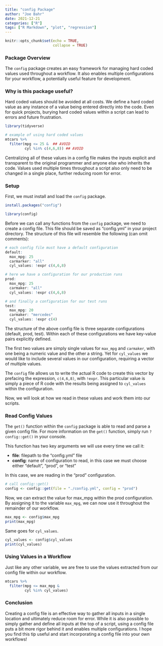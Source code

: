```yaml
---
title: "config Package"
author: "Joe Bahr"
date: 2021-12-21
categories: ["R"]
tags: ["R Markdown", "plot", "regression"]
---
```


```r
knitr::opts_chunk$set(echo = TRUE,
                      collapse = TRUE)
```

### Package Overview

The `config` package creates an easy framework for managing hard coded values used throughout a workflow.  It also enables multiple configurations for your workflow, a potentially useful feature for development.

### Why is this package useful?

Hard coded values should be avoided at all costs.  We define a hard coded value as any instance of a value being entered directly into the code.  Even for quick projects, burying hard coded values within a script can lead to errors and future frustration.  

```r
library(tidyverse)

# example of using hard coded values
mtcars %>% 
  filter(mpg <= 25 &  ## AVOID
         cyl %in% c(4,6,8)) ## AVOID
```

Centralizing all of these values in a config file makes the inputs explicit and transparent to the original programmer and anyone else who inherits the code.  Values used multiple times throughout a script also only need to be changed in a single place, further reducing room for error.

### Setup

First, we must install and load the `config` package.

```r
install.packages("config")
```

```r
library(config)
```

Before we can call any functions from the `config` package, we need to create a config file.  This file should be saved as "config.yml" in your project directory.  The structure of this file will resemble the following (can omit comments):

```r
# each config file must have a default configuration
default:
  max_mpg: 25
  carmarker: "all"
  cyl_values: !expr c(4,6,8)

# here we have a configuration for our production runs  
prod:
  max_mpg: 25
  carmaker: "all"
  cyl_values: !expr c(4,6,8)

# and finally a configuration for our test runs
test:
  max_mpg: 20
  carmaker: "mercedes"
  cyl_values: !expr c(4)
```

The structure of the above config file is three separate configurations (default, prod, test).  Within each of these configurations we have key-value pairs explicitly defined.

The first two values are simply  single values for `max_mpg` and `carmaker`, with one being a numeric value and the other a string.  Yet for `cyl_values` we would like to include several values in our configuration, requiring a vector of multiple values.  

The `config` file allows us to write the actual R code to create this vector by prefacing the expression, `c(4,6,8)`, with `!expr`.  This particular value is simply a piece of R code with the results being assigned to `cyl_values` within the configuration.

Now, we will look at how we read in these values and work them into our scripts.

### Read Config Values

The `get()` function within the `config` package is able to read and parse a given config file.  For more information on the `get()` function, simply run `?config::get()` in your console.

This function has two key arguments we will use every time we call it:

  - **file**: filepath to the "config.yml" file
  - **config**: name of configuration to read, in this case we must choose either "default", "prod", or "test"
 
In this case, we are reading in the "prod" configuration.

```r
# call config::get()
config <- config::get(file = "./config.yml", config = "prod")
```

Now, we can extract the value for max_mpg within the prod configuration.  By assigning it to the variable `max_mpg`, we can now use it throughout the remainder of our workflow.
```r
max_mpg <- config$max_mpg
print(max_mpg)
```

Same goes for `cyl_values`.
```r
cyl_values <- config$cyl_values
print(cyl_values)
```

### Using Values in a Workflow

Just like any other variable, we are free to use the values extracted from our config file within our workflow.

```r
mtcars %>% 
  filter(mpg <= max_mpg &
         cyl %in% cyl_values)

```

### Conclusion

Creating a config file is an effective way to gather all inputs in a single location and ultimately reduce room for error.  While it is also possible to simply gather and define all inputs at the top of a script, using a config file puts a bit more rigor behind it and enables multiple configurations.  I hope you find this tip useful and start incorporating a config file into your own workflows!